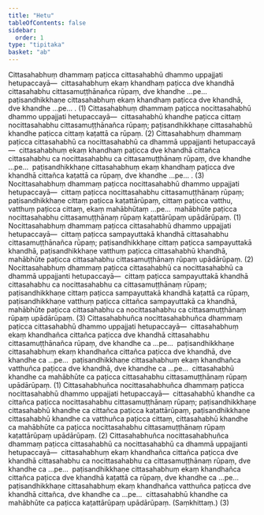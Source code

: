 ```yaml
---
title: "Hetu"
tableOfContents: false
sidebar:
  order: 1
type: "tipitaka"
basket: "ab"
---
```



<DynamicBreadcrumb />

<Division number="239">

<Paragraph number="2910">
Cittasahabhuṃ dhammaṃ paṭicca cittasahabhū dhammo uppajjati hetupaccayā—  cittasahabhuṃ ekaṃ khandhaṃ paṭicca dve khandhā cittasahabhu cittasamuṭṭhānañca rūpaṃ, dve khandhe …pe…  paṭisandhikkhaṇe cittasahabhuṃ ekaṃ khandhaṃ paṭicca dve khandhā, dve khandhe …pe… . (1)
</Paragraph>

<Paragraph number="2911">
Cittasahabhuṃ dhammaṃ paṭicca nocittasahabhū dhammo uppajjati hetupaccayā—  cittasahabhū khandhe paṭicca cittaṃ nocittasahabhu cittasamuṭṭhānañca rūpaṃ; paṭisandhikkhaṇe cittasahabhū khandhe paṭicca cittaṃ kaṭattā ca rūpaṃ. (2)
</Paragraph>

<Paragraph number="2912">
Cittasahabhuṃ dhammaṃ paṭicca cittasahabhū ca nocittasahabhū ca dhammā uppajjanti hetupaccayā—  cittasahabhuṃ ekaṃ khandhaṃ paṭicca dve khandhā cittañca cittasahabhu ca nocittasahabhu ca cittasamuṭṭhānaṃ rūpaṃ, dve khandhe …pe…  paṭisandhikkhaṇe cittasahabhuṃ ekaṃ khandhaṃ paṭicca dve khandhā cittañca kaṭattā ca rūpaṃ, dve khandhe …pe… . (3)
</Paragraph>

</Division>
<Division number="240">

<Paragraph number="2913">
Nocittasahabhuṃ dhammaṃ paṭicca nocittasahabhū dhammo uppajjati hetupaccayā—  cittaṃ paṭicca nocittasahabhu cittasamuṭṭhānaṃ rūpaṃ; paṭisandhikkhaṇe cittaṃ paṭicca kaṭattārūpaṃ, cittaṃ paṭicca vatthu, vatthuṃ paṭicca cittaṃ, ekaṃ mahābhūtaṃ …pe…  mahābhūte paṭicca nocittasahabhu cittasamuṭṭhānaṃ rūpaṃ kaṭattārūpaṃ upādārūpaṃ. (1)
</Paragraph>

<Paragraph number="2914">
Nocittasahabhuṃ dhammaṃ paṭicca cittasahabhū dhammo uppajjati hetupaccayā—  cittaṃ paṭicca sampayuttakā khandhā cittasahabhu cittasamuṭṭhānañca rūpaṃ; paṭisandhikkhaṇe cittaṃ paṭicca sampayuttakā khandhā, paṭisandhikkhaṇe vatthuṃ paṭicca cittasahabhū khandhā, mahābhūte paṭicca cittasahabhu cittasamuṭṭhānaṃ rūpaṃ upādārūpaṃ. (2)
</Paragraph>

<Paragraph number="2915">
Nocittasahabhuṃ dhammaṃ paṭicca cittasahabhū ca nocittasahabhū ca dhammā uppajjanti hetupaccayā—  cittaṃ paṭicca sampayuttakā khandhā cittasahabhu ca nocittasahabhu ca cittasamuṭṭhānaṃ rūpaṃ; paṭisandhikkhaṇe cittaṃ paṭicca sampayuttakā khandhā kaṭattā ca rūpaṃ, paṭisandhikkhaṇe vatthuṃ paṭicca cittañca sampayuttakā ca khandhā, mahābhūte paṭicca cittasahabhu ca nocittasahabhu ca cittasamuṭṭhānaṃ rūpaṃ upādārūpaṃ. (3)
</Paragraph>

</Division>
<Division number="241">

<Paragraph number="2916">
Cittasahabhuñca nocittasahabhuñca dhammaṃ paṭicca cittasahabhū dhammo uppajjati hetupaccayā—  cittasahabhuṃ ekaṃ khandhañca cittañca paṭicca dve khandhā cittasahabhu cittasamuṭṭhānañca rūpaṃ, dve khandhe ca …pe…  paṭisandhikkhaṇe cittasahabhuṃ ekaṃ khandhañca cittañca paṭicca dve khandhā, dve khandhe ca …pe…  paṭisandhikkhaṇe cittasahabhuṃ ekaṃ khandhañca vatthuñca paṭicca dve khandhā, dve khandhe ca …pe…  cittasahabhū khandhe ca mahābhūte ca paṭicca cittasahabhu cittasamuṭṭhānaṃ rūpaṃ upādārūpaṃ. (1)
</Paragraph>

<Paragraph number="2917">
Cittasahabhuñca nocittasahabhuñca dhammaṃ paṭicca nocittasahabhū dhammo uppajjati hetupaccayā—  cittasahabhū khandhe ca cittañca paṭicca nocittasahabhu cittasamuṭṭhānaṃ rūpaṃ; paṭisandhikkhaṇe cittasahabhū khandhe ca cittañca paṭicca kaṭattārūpaṃ, paṭisandhikkhaṇe cittasahabhū khandhe ca vatthuñca paṭicca cittaṃ, cittasahabhū khandhe ca mahābhūte ca paṭicca nocittasahabhu cittasamuṭṭhānaṃ rūpaṃ kaṭattārūpaṃ upādārūpaṃ. (2)
</Paragraph>

<Paragraph number="2918">
Cittasahabhuñca nocittasahabhuñca dhammaṃ paṭicca cittasahabhū ca nocittasahabhū ca dhammā uppajjanti hetupaccayā—  cittasahabhuṃ ekaṃ khandhañca cittañca paṭicca dve khandhā cittasahabhu ca nocittasahabhu ca cittasamuṭṭhānaṃ rūpaṃ, dve khandhe ca …pe…  paṭisandhikkhaṇe cittasahabhuṃ ekaṃ khandhañca cittañca paṭicca dve khandhā kaṭattā ca rūpaṃ, dve khandhe ca …pe…  paṭisandhikkhaṇe cittasahabhuṃ ekaṃ khandhañca vatthuñca paṭicca dve khandhā cittañca, dve khandhe ca …pe…  cittasahabhū khandhe ca mahābhūte ca paṭicca kaṭattārūpaṃ upādārūpaṃ. (Saṃkhittaṃ.) (3)
</Paragraph>
</Division>